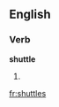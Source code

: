 ==English==

===Verb===
'''shuttle'''

# {{third-person singular of|shuttle}}
{{count page|[[Wiktionary:Page count]]}}

[[fr:shuttles]]